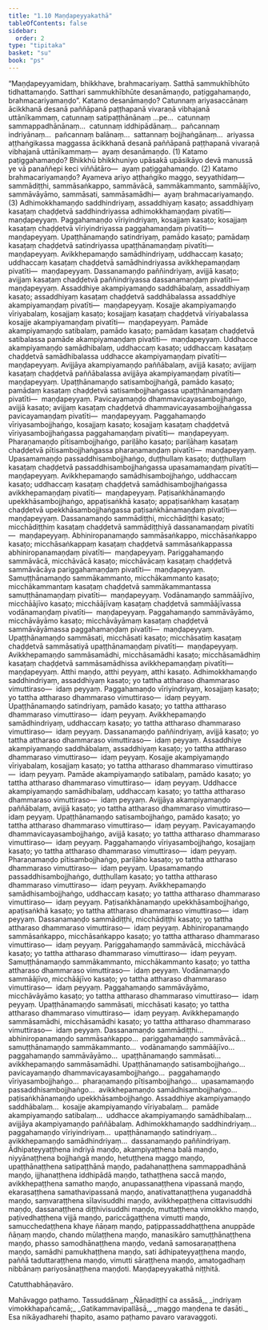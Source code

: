 ```yaml
---
title: "1.10 Maṇḍapeyyakathā"
tableOfContents: false
sidebar:
  order: 2
type: "tipitaka"
basket: "su"
book: "ps"
---
```



<DynamicBreadcrumb />

<Division number="238" book="ps">

<Paragraph number="1307" book="ps">
“Maṇḍapeyyamidaṃ, bhikkhave, brahmacariyaṃ. Satthā sammukhībhūto tidhattamaṇḍo. Satthari sammukhībhūte desanāmaṇḍo, paṭiggahamaṇḍo, brahmacariyamaṇḍo”.
</Paragraph>

<Paragraph number="1308" book="ps">
Katamo <Emphasis>desanāmaṇḍo?</Emphasis> Catunnaṃ ariyasaccānaṃ ācikkhanā desanā paññāpanā paṭṭhapanā vivaraṇā vibhajanā uttānīkammaṃ, catunnaṃ satipaṭṭhānānaṃ …pe…  catunnaṃ sammappadhānānaṃ…  catunnaṃ iddhipādānaṃ…  pañcannaṃ indriyānaṃ…  pañcannaṃ balānaṃ…  sattannaṃ bojjhaṅgānaṃ…  ariyassa aṭṭhaṅgikassa maggassa ācikkhanā desanā paññāpanā paṭṭhapanā vivaraṇā vibhajanā uttānīkammaṃ—  ayaṃ desanāmaṇḍo. (1)
</Paragraph>

<Paragraph number="1309" book="ps">
Katamo <Emphasis>paṭiggahamaṇḍo?</Emphasis> Bhikkhū bhikkhuniyo upāsakā upāsikāyo devā manussā ye vā panaññepi keci viññātāro—  ayaṃ paṭiggahamaṇḍo. (2)
</Paragraph>

<Paragraph number="1310" book="ps">
Katamo <Emphasis>brahmacariyamaṇḍo?</Emphasis> Ayameva ariyo aṭṭhaṅgiko maggo, seyyathidaṃ—  sammādiṭṭhi, sammāsaṅkappo, sammāvācā, sammākammanto, sammāājīvo, sammāvāyāmo, sammāsati, sammāsamādhi—  ayaṃ brahmacariyamaṇḍo. (3)
</Paragraph>

</Division>
<Division number="239" book="ps">

<Paragraph number="1311" book="ps">
Adhimokkhamaṇḍo saddhindriyaṃ, assaddhiyaṃ kasaṭo; assaddhiyaṃ kasaṭaṃ chaḍḍetvā saddhindriyassa adhimokkhamaṇḍaṃ pivatīti—  maṇḍapeyyaṃ. Paggahamaṇḍo vīriyindriyaṃ, kosajjaṃ kasaṭo; kosajjaṃ kasaṭaṃ chaḍḍetvā vīriyindriyassa paggahamaṇḍaṃ pivatīti—  maṇḍapeyyaṃ. Upaṭṭhānamaṇḍo satindriyaṃ, pamādo kasaṭo; pamādaṃ kasaṭaṃ chaḍḍetvā satindriyassa upaṭṭhānamaṇḍaṃ pivatīti—  maṇḍapeyyaṃ. Avikkhepamaṇḍo samādhindriyaṃ, uddhaccaṃ kasaṭo; uddhaccaṃ kasaṭaṃ chaḍḍetvā samādhindriyassa avikkhepamaṇḍaṃ pivatīti—  maṇḍapeyyaṃ. Dassanamaṇḍo paññindriyaṃ, avijjā kasaṭo; avijjaṃ kasaṭaṃ chaḍḍetvā paññindriyassa dassanamaṇḍaṃ pivatīti—  maṇḍapeyyaṃ.
</Paragraph>

<Paragraph number="1312" book="ps">
Assaddhiye akampiyamaṇḍo saddhābalaṃ, assaddhiyaṃ kasaṭo; assaddhiyaṃ kasaṭaṃ chaḍḍetvā saddhābalassa assaddhiye akampiyamaṇḍaṃ pivatīti—  maṇḍapeyyaṃ. Kosajje akampiyamaṇḍo vīriyabalaṃ, kosajjaṃ kasaṭo; kosajjaṃ kasaṭaṃ chaḍḍetvā vīriyabalassa kosajje akampiyamaṇḍaṃ pivatīti—  maṇḍapeyyaṃ. Pamāde akampiyamaṇḍo satibalaṃ, pamādo kasaṭo; pamādaṃ kasaṭaṃ chaḍḍetvā satibalassa pamāde akampiyamaṇḍaṃ pivatīti—  maṇḍapeyyaṃ. Uddhacce akampiyamaṇḍo samādhibalaṃ, uddhaccaṃ kasaṭo; uddhaccaṃ kasaṭaṃ chaḍḍetvā samādhibalassa uddhacce akampiyamaṇḍaṃ pivatīti—  maṇḍapeyyaṃ. Avijjāya akampiyamaṇḍo paññābalaṃ, avijjā kasaṭo; avijjaṃ kasaṭaṃ chaḍḍetvā paññābalassa avijjāya akampiyamaṇḍaṃ pivatīti—  maṇḍapeyyaṃ.
</Paragraph>

<Paragraph number="1313" book="ps">
Upaṭṭhānamaṇḍo satisambojjhaṅgā, pamādo kasaṭo; pamādaṃ kasaṭaṃ chaḍḍetvā satisambojjhaṅgassa upaṭṭhānamaṇḍaṃ pivatīti—  maṇḍapeyyaṃ. Pavicayamaṇḍo dhammavicayasambojjhaṅgo, avijjā kasaṭo; avijjaṃ kasaṭaṃ chaḍḍetvā dhammavicayasambojjhaṅgassa pavicayamaṇḍaṃ pivatīti—  maṇḍapeyyaṃ. Paggahamaṇḍo vīriyasambojjhaṅgo, kosajjaṃ kasaṭo; kosajjaṃ kasaṭaṃ chaḍḍetvā vīriyasambojjhaṅgassa paggahamaṇḍaṃ pivatīti—  maṇḍapeyyaṃ. Pharaṇamaṇḍo pītisambojjhaṅgo, pariḷāho kasaṭo; pariḷāhaṃ kasaṭaṃ chaḍḍetvā pītisambojjhaṅgassa pharaṇamaṇḍaṃ pivatīti—  maṇḍapeyyaṃ. Upasamamaṇḍo passaddhisambojjhaṅgo, duṭṭhullaṃ kasaṭo; duṭṭhullaṃ kasaṭaṃ chaḍḍetvā passaddhisambojjhaṅgassa upasamamaṇḍaṃ pivatīti—  maṇḍapeyyaṃ. Avikkhepamaṇḍo samādhisambojjhaṅgo, uddhaccaṃ kasaṭo; uddhaccaṃ kasaṭaṃ chaḍḍetvā samādhisambojjhaṅgassa avikkhepamaṇḍaṃ pivatīti—  maṇḍapeyyaṃ. Paṭisaṅkhānamaṇḍo upekkhāsambojjhaṅgo, appaṭisaṅkhā kasaṭo; appaṭisaṅkhaṃ kasaṭaṃ chaḍḍetvā upekkhāsambojjhaṅgassa paṭisaṅkhānamaṇḍaṃ pivatīti—  maṇḍapeyyaṃ.
</Paragraph>

<Paragraph number="1314" book="ps">
Dassanamaṇḍo sammādiṭṭhi, micchādiṭṭhi kasaṭo; micchādiṭṭhiṃ kasaṭaṃ chaḍḍetvā sammādiṭṭhiyā dassanamaṇḍaṃ pivatīti—  maṇḍapeyyaṃ. Abhiniropanamaṇḍo sammāsaṅkappo, micchāsaṅkappo kasaṭo; micchāsaṅkappaṃ kasaṭaṃ chaḍḍetvā sammāsaṅkappassa abhiniropanamaṇḍaṃ pivatīti—  maṇḍapeyyaṃ. Pariggahamaṇḍo sammāvācā, micchāvācā kasaṭo; micchāvācaṃ kasaṭaṃ chaḍḍetvā sammāvācāya pariggahamaṇḍaṃ pivatīti—  maṇḍapeyyaṃ. Samuṭṭhānamaṇḍo sammākammanto, micchākammanto kasaṭo; micchākammantaṃ kasaṭaṃ chaḍḍetvā sammākammantassa samuṭṭhānamaṇḍaṃ pivatīti—  maṇḍapeyyaṃ. Vodānamaṇḍo sammāājīvo, micchāājīvo kasaṭo; micchāājīvaṃ kasaṭaṃ chaḍḍetvā sammāājīvassa vodānamaṇḍaṃ pivatīti—  maṇḍapeyyaṃ. Paggahamaṇḍo sammāvāyāmo, micchāvāyāmo kasaṭo; micchāvāyāmaṃ kasaṭaṃ chaḍḍetvā sammāvāyāmassa paggahamaṇḍaṃ pivatīti—  maṇḍapeyyaṃ. Upaṭṭhānamaṇḍo sammāsati, micchāsati kasaṭo; micchāsatiṃ kasaṭaṃ chaḍḍetvā sammāsatiyā upaṭṭhānamaṇḍaṃ pivatīti—  maṇḍapeyyaṃ. Avikkhepamaṇḍo sammāsamādhi, micchāsamādhi kasaṭo; micchāsamādhiṃ kasaṭaṃ chaḍḍetvā sammāsamādhissa avikkhepamaṇḍaṃ pivatīti—  maṇḍapeyyaṃ.
</Paragraph>

</Division>
<Division number="240" book="ps">

<Paragraph number="1315" book="ps">
Atthi maṇḍo, atthi peyyaṃ, atthi kasaṭo. Adhimokkhamaṇḍo saddhindriyaṃ, assaddhiyaṃ kasaṭo; yo tattha attharaso dhammaraso vimuttiraso—  idaṃ peyyaṃ. Paggahamaṇḍo vīriyindriyaṃ, kosajjaṃ kasaṭo; yo tattha attharaso dhammaraso vimuttiraso—  idaṃ peyyaṃ. Upaṭṭhānamaṇḍo satindriyaṃ, pamādo kasaṭo; yo tattha attharaso dhammaraso vimuttiraso—  idaṃ peyyaṃ. Avikkhepamaṇḍo samādhindriyaṃ, uddhaccaṃ kasaṭo; yo tattha attharaso dhammaraso vimuttiraso—  idaṃ peyyaṃ. Dassanamaṇḍo paññindriyaṃ, avijjā kasaṭo; yo tattha attharaso dhammaraso vimuttiraso—  idaṃ peyyaṃ.
</Paragraph>

<Paragraph number="1316" book="ps">
Assaddhiye akampiyamaṇḍo saddhābalaṃ, assaddhiyaṃ kasaṭo; yo tattha attharaso dhammaraso vimuttiraso—  idaṃ peyyaṃ. Kosajje akampiyamaṇḍo vīriyabalaṃ, kosajjaṃ kasaṭo; yo tattha attharaso dhammaraso vimuttiraso—  idaṃ peyyaṃ. Pamāde akampiyamaṇḍo satibalaṃ, pamādo kasaṭo; yo tattha attharaso dhammaraso vimuttiraso—  idaṃ peyyaṃ. Uddhacce akampiyamaṇḍo samādhibalaṃ, uddhaccaṃ kasaṭo; yo tattha attharaso dhammaraso vimuttiraso—  idaṃ peyyaṃ. Avijjāya akampiyamaṇḍo paññābalaṃ, avijjā kasaṭo; yo tattha attharaso dhammaraso vimuttiraso—  idaṃ peyyaṃ.
</Paragraph>

<Paragraph number="1317" book="ps">
Upaṭṭhānamaṇḍo satisambojjhaṅgo, pamādo kasaṭo; yo tattha attharaso dhammaraso vimuttiraso—  idaṃ peyyaṃ. Pavicayamaṇḍo dhammavicayasambojjhaṅgo, avijjā kasaṭo; yo tattha attharaso dhammaraso vimuttiraso—  idaṃ peyyaṃ. Paggahamaṇḍo vīriyasambojjhaṅgo, kosajjaṃ kasaṭo; yo tattha attharaso dhammaraso vimuttiraso—  idaṃ peyyaṃ. Pharaṇamaṇḍo pītisambojjhaṅgo, pariḷāho kasaṭo; yo tattha attharaso dhammaraso vimuttiraso—  idaṃ peyyaṃ. Upasamamaṇḍo passaddhisambojjhaṅgo, duṭṭhullaṃ kasaṭo; yo tattha attharaso dhammaraso vimuttiraso—  idaṃ peyyaṃ. Avikkhepamaṇḍo samādhisambojjhaṅgo, uddhaccaṃ kasaṭo; yo tattha attharaso dhammaraso vimuttiraso—  idaṃ peyyaṃ. Paṭisaṅkhānamaṇḍo upekkhāsambojjhaṅgo, apaṭisaṅkhā kasaṭo; yo tattha attharaso dhammaraso vimuttiraso—  idaṃ peyyaṃ.
</Paragraph>

<Paragraph number="1318" book="ps">
Dassanamaṇḍo sammādiṭṭhi, micchādiṭṭhi kasaṭo; yo tattha attharaso dhammaraso vimuttiraso—  idaṃ peyyaṃ. Abhiniropanamaṇḍo sammāsaṅkappo, micchāsaṅkappo kasaṭo; yo tattha attharaso dhammaraso vimuttiraso—  idaṃ peyyaṃ. Pariggahamaṇḍo sammāvācā, micchāvācā kasaṭo; yo tattha attharaso dhammaraso vimuttiraso—  idaṃ peyyaṃ. Samuṭṭhānamaṇḍo sammākammanto, micchākammanto kasaṭo; yo tattha attharaso dhammaraso vimuttiraso—  idaṃ peyyaṃ. Vodānamaṇḍo sammāājīvo, micchāājīvo kasaṭo; yo tattha attharaso dhammaraso vimuttiraso—  idaṃ peyyaṃ. Paggahamaṇḍo sammāvāyāmo, micchāvāyāmo kasaṭo; yo tattha attharaso dhammaraso vimuttiraso—  idaṃ peyyaṃ. Upaṭṭhānamaṇḍo sammāsati, micchāsati kasaṭo; yo tattha attharaso dhammaraso vimuttiraso—  idaṃ peyyaṃ. Avikkhepamaṇḍo sammāsamādhi, micchāsamādhi kasaṭo; yo tattha attharaso dhammaraso vimuttiraso—  idaṃ peyyaṃ.
</Paragraph>

<Paragraph number="1319" book="ps">
Dassanamaṇḍo sammādiṭṭhi…  abhiniropanamaṇḍo sammāsaṅkappo…  pariggahamaṇḍo sammāvācā…  samuṭṭhānamaṇḍo sammākammanto…  vodānamaṇḍo sammāājīvo…  paggahamaṇḍo sammāvāyāmo…  upaṭṭhānamaṇḍo sammāsati…  avikkhepamaṇḍo sammāsamādhi.
</Paragraph>

<Paragraph number="1320" book="ps">
Upaṭṭhānamaṇḍo satisambojjhaṅgo…  pavicayamaṇḍo dhammavicayasambojjhaṅgo…  paggahamaṇḍo vīriyasambojjhaṅgo…  pharaṇamaṇḍo pītisambojjhaṅgo…  upasamamaṇḍo passaddhisambojjhaṅgo…  avikkhepamaṇḍo samādhisambojjhaṅgo…  paṭisaṅkhānamaṇḍo upekkhāsambojjhaṅgo.
</Paragraph>

<Paragraph number="1321" book="ps">
Assaddhiye akampiyamaṇḍo saddhābalaṃ…  kosajje akampiyamaṇḍo vīriyabalaṃ…  pamāde akampiyamaṇḍo satibalaṃ…  uddhacce akampiyamaṇḍo samādhibalaṃ…  avijjāya akampiyamaṇḍo paññābalaṃ.
</Paragraph>

<Paragraph number="1322" book="ps">
Adhimokkhamaṇḍo saddhindriyaṃ…  paggahamaṇḍo vīriyindriyaṃ…  upaṭṭhānamaṇḍo satindriyaṃ…  avikkhepamaṇḍo samādhindriyaṃ…  dassanamaṇḍo paññindriyaṃ.
</Paragraph>

<Paragraph number="1323" book="ps">
Ādhipateyyaṭṭhena indriyā maṇḍo, akampiyaṭṭhena balā maṇḍo, niyyānaṭṭhena bojjhaṅgā maṇḍo, hetuṭṭhena maggo maṇḍo, upaṭṭhānaṭṭhena satipaṭṭhānā maṇḍo, padahanaṭṭhena sammappadhānā maṇḍo, ijjhanaṭṭhena iddhipādā maṇḍo, tathaṭṭhena saccā maṇḍo, avikkhepaṭṭhena samatho maṇḍo, anupassanaṭṭhena vipassanā maṇḍo, ekarasaṭṭhena samathavipassanā maṇḍo, anativattanaṭṭhena yuganaddhā maṇḍo, saṃvaraṭṭhena sīlavisuddhi maṇḍo, avikkhepaṭṭhena cittavisuddhi maṇḍo, dassanaṭṭhena diṭṭhivisuddhi maṇḍo, muttaṭṭhena vimokkho maṇḍo, paṭivedhaṭṭhena vijjā maṇḍo, pariccāgaṭṭhena vimutti maṇḍo, samucchedaṭṭhena khaye ñāṇaṃ maṇḍo, paṭippassaddhaṭṭhena anuppāde ñāṇaṃ maṇḍo, chando mūlaṭṭhena maṇḍo, manasikāro samuṭṭhānaṭṭhena maṇḍo, phasso samodhānaṭṭhena maṇḍo, vedanā samosaraṇaṭṭhena maṇḍo, samādhi pamukhaṭṭhena maṇḍo, sati ādhipateyyaṭṭhena maṇḍo, paññā taduttaraṭṭhena maṇḍo, vimutti sāraṭṭhena maṇḍo, amatogadhaṃ nibbānaṃ pariyosānaṭṭhena maṇḍoti.

</Paragraph>
</Division>

<Paragraph number="1324" type="center" book="ps">
Maṇḍapeyyakathā niṭṭhitā.

  
Catutthabhāṇavāro.



</Paragraph>

<Paragraph number="1325" type="center" book="ps">
Mahāvaggo paṭhamo.



</Paragraph>

<Paragraph number="1326" type="center" book="ps">
Tassuddānaṃ


</Paragraph>

<Paragraph number="1327" type="verses" book="ps">
_Ñāṇadiṭṭhī ca assāsā,_  
_indriyaṃ vimokkhapañcamā;_  
_Gatikammavipallāsā,_  
_maggo maṇḍena te dasāti._  

</Paragraph>

<Paragraph number="1328" type="center" book="ps">
Esa nikāyadharehi ṭhapito, asamo paṭhamo pavaro varavaggoti.
</Paragraph>